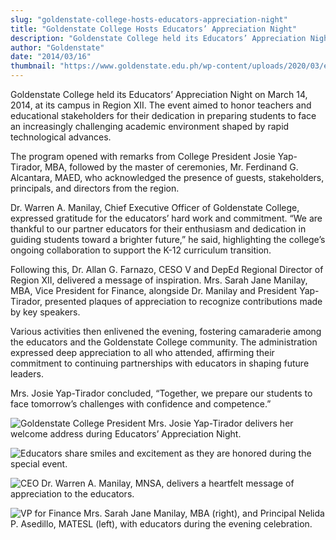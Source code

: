 ```yaml
---
slug: "goldenstate-college-hosts-educators-appreciation-night"
title: "Goldenstate College Hosts Educators’ Appreciation Night"
description: "Goldenstate College held its Educators’ Appreciation Night on March 14, 2014, at its campus in..."
author: "Goldenstate"
date: "2014/03/16"
thumbnail: "https://www.goldenstate.edu.ph/wp-content/uploads/2020/03/educators-night-2014-01.jpg"
---
```


Goldenstate College held its Educators’ Appreciation Night on March 14, 2014, at its campus in Region XII. The event aimed to honor teachers and educational stakeholders for their dedication in preparing students to face an increasingly challenging academic environment shaped by rapid technological advances.

The program opened with remarks from College President Josie Yap-Tirador, MBA, followed by the master of ceremonies, Mr. Ferdinand G. Alcantara, MAED, who acknowledged the presence of guests, stakeholders, principals, and directors from the region.

Dr. Warren A. Manilay, Chief Executive Officer of Goldenstate College, expressed gratitude for the educators’ hard work and commitment. “We are thankful to our partner educators for their enthusiasm and dedication in guiding students toward a brighter future,” he said, highlighting the college’s ongoing collaboration to support the K-12 curriculum transition.

Following this, Dr. Allan G. Farnazo, CESO V and DepEd Regional Director of Region XII, delivered a message of inspiration. Mrs. Sarah Jane Manilay, MBA, Vice President for Finance, alongside Dr. Manilay and President Yap-Tirador, presented plaques of appreciation to recognize contributions made by key speakers.

Various activities then enlivened the evening, fostering camaraderie among the educators and the Goldenstate College community. The administration expressed deep appreciation to all who attended, affirming their commitment to continuing partnerships with educators in shaping future leaders.

Mrs. Josie Yap-Tirador concluded, “Together, we prepare our students to face tomorrow’s challenges with confidence and competence.”

![Goldenstate College President Mrs. Josie Yap-Tirador delivers her welcome address during Educators’ Appreciation Night.](https://www.goldenstate.edu.ph/wp-content/uploads/2020/03/educators-night-2014-02.jpg)

![Educators share smiles and excitement as they are honored during the special event.](https://www.goldenstate.edu.ph/wp-content/uploads/2020/03/educators-night-2014-03.jpg)

![CEO Dr. Warren A. Manilay, MNSA, delivers a heartfelt message of appreciation to the educators.](https://www.goldenstate.edu.ph/wp-content/uploads/2020/03/educators-night-2014-04.jpg)

![VP for Finance Mrs. Sarah Jane Manilay, MBA (right), and Principal Nelida P. Asedillo, MATESL (left), with educators during the evening celebration.](https://www.goldenstate.edu.ph/wp-content/uploads/2020/03/educators-night-2014-05.jpg)
